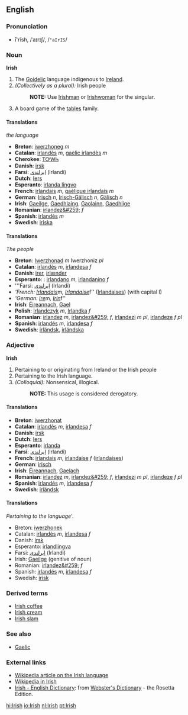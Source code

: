 ==English==

===Pronunciation===
*ī'rĭsh, /ˈaɪrɪʃ/, /<tt>"aIrIS</tt>/

===Noun===
'''Irish'''
#The [[Goidelic]] language indigenous to [[Ireland]].
#''(Collectively as a plural):'' Irish people
#:'''NOTE:''' Use [[Irishman]] or [[Irishwoman]] for the singular.
#A board game of the [[tables]] family.

====Translations====
''the language''
*'''Breton''': [[iwerzhoneg]] ''m''
*'''Catalan''': [[irlandès]] ''m'', [[gaèlic irlandès]] ''m''
*'''Cherokee''': [[ᎢᎤᎳᏂ]]
*'''Danish''': [[irsk]]
*'''Farsi''': [[ایرلندی]] (Irlandi)
*'''Dutch''': [[Iers]] {{n}}
*'''Esperanto''': [[irlanda lingvo]]
*'''French''': [[irlandais]] ''m'', [[gaélique irlandais]] ''m''
*'''German''': [[Irisch]] ''n'', [[Irisch-Gälisch]] ''n'', [[Gälisch]] ''n''
*'''Irish''': [[Gaeilge]], [[Gaedhlaing]], [[Gaolainn]], [[Gaedhlige]]
*'''Romanian''': [[irlandez&#259;]] ''f''
*'''Spanish''': [[irlandés]] ''m''
*'''Swedish''': [[iriska]]

====Translations====
''The people''
*'''Breton''': [[Iwerzhonad]] ''m'' Iwerzhoniz ''pl''
*'''Catalan''': [[irlandès]] ''m'', [[irlandesa]] ''f''
*'''Danish''': [[irer]], [[irlænder]]
*'''Esperanto''': {{eo}}: [[irlandano]] ''m'', [[irlandanino]] ''f''
*'''Farsi: [[ایرلندی]] (Irlandi)
*'''French: [[Irlandais]] ''m'', [[Irlandaise]] ''f'' ([[Irlandaises]]) (with capital I)
*'''German: [[Ire]] ''m'', [[Irin]] ''f''
*'''Irish''': [[Éireannach]], [[Gael]]
*'''Polish''': [[Irlandczyk]] ''m'', [[Irlandka]] ''f''
*'''Romanian''': [[irlandez]] ''m'', [[irlandez&#259;]] ''f'', [[irlandezi]] ''m pl'', [[irlandeze]] ''f pl''
*'''Spanish''': [[irlandés]] ''m'', [[irlandesa]] ''f''
*'''Swedish''': [[irländsk]], [[irländska]]

===Adjective===
'''Irish'''
#Pertaining to or originating from Ireland or the Irish people
#Pertaining to the Irish language.
#''(Colloquial):'' Nonsensical, illogical.
#:'''NOTE:''' This usage is considered derogatory.

====Translations====
*'''Breton''': [[iwerzhonat]]
*'''Catalan''': [[irlandès]] ''m'', [[irlandesa]] ''f''
*'''Danish''': [[irsk]]
*'''Dutch''': [[Iers]]
*'''Esperanto''': [[irlanda]]
*'''Farsi''': [[ایرلندی]] (Irlandi)
*'''French''': [[irlandais]] ''m'', [[irlandaise]] ''f'' ([[irlandaises]])
*'''German''': [[irisch]]
*'''Irish''': [[Éireannach]], [[Gaelach]]
*'''Romanian''': [[irlandez]] ''m'', [[irlandez&#259;]] ''f'', [[irlandezi]] ''m pl'', [[irlandeze]] ''f pl''
*'''Spanish''': [[irlandés]] ''m'', [[irlandesa]] ''f''
*'''Swedish''': [[irländsk]]

====Translations====
''Pertaining to the language'''.
*Breton: [[iwerzhonek]]
*Catalan: [[irlandès]] ''m'', [[irlandesa]] ''f''
*Danish: [[irsk]]
*Esperanto: [[irland]][[lingva]]
*Farsi: [[ایرلندی]] (Irlandi)
*Irish: [[Gaeilge]] (genitive of noun)
*Romanian: [[irlandez&#259;]] ''f''
*Spanish: [[irlandés]] ''m'', [[irlandesa]] ''f''
*Swedish: [[irisk]]

===Derived terms===
*[[Irish coffee]]
*[[Irish cream]]
*[[Irish slam]]

===See also===
*[[Gaelic]]
===External links===
{{interwiktionary|code=nl}}
*[[w:Irish language|Wikipedia article on the Irish language]]
*[http://ga.wikipedia.com Wikipedia in Irish]
*[http://www.websters-online-dictionary.org/definition/Irish-english/ Irish - English Dictionary]: from [http://www.websters-online-dictionary.org/ Webster's Dictionary] - the Rosetta Edition.

[[hi:Irish]]
[[io:Irish]]
[[nl:Irish]]
[[pt:Irish]]